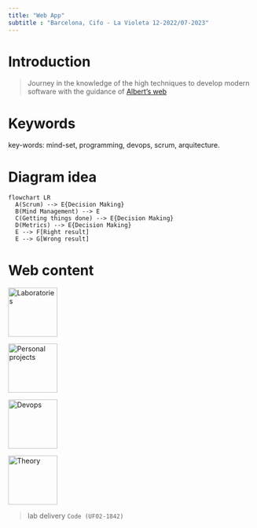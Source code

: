```yaml
---
title: "Web App"
subtitle : "Barcelona, Cifo - La Violeta 12-2022/07-2023"
---
```


# Introduction

>Journey in the knowledge of the high techniques to develop modern software with the guidance of [Albert's web](https://albertprofe.dev/){.external}

# Keywords

:::{.callout-tip title="Keywords"}
key-words: mind-set, programming, devops, scrum, arquitecture.
:::

# Diagram idea

```mermaid
flowchart LR
  A(Scrum) --> E{Decision Making}
  B(Mind Management) --> E
  C(Getting things done) --> E{Decision Making}
  D(Metrics) --> E{Decision Making}
  E --> F[Right result]
  E --> G[Wrong result]
```

# Web content

::: {.callout-note title="Links"}

::: {layout-nrow=2}

[![Laboratories](images/programmer-icon.png){width=100}](https://rarmero.github.io/appwebcifolavioleta/LabMD01-1.html)

[![Personal projects](images/92aYr-brain-clipart.svg){width=100}](https://rarmero.github.io/appwebcifolavioleta/Project1.html)


[![Devops](images/devops-icon.png){width=100}](https://rarmero.github.io/appwebcifolavioleta/createmd.html)

[![Theory](images/books.svg){width=100}](https://rarmero.github.io/appwebcifolavioleta/Theory1.html)
:::
:::

>
lab delivery
 `Code (UF02-1842)`